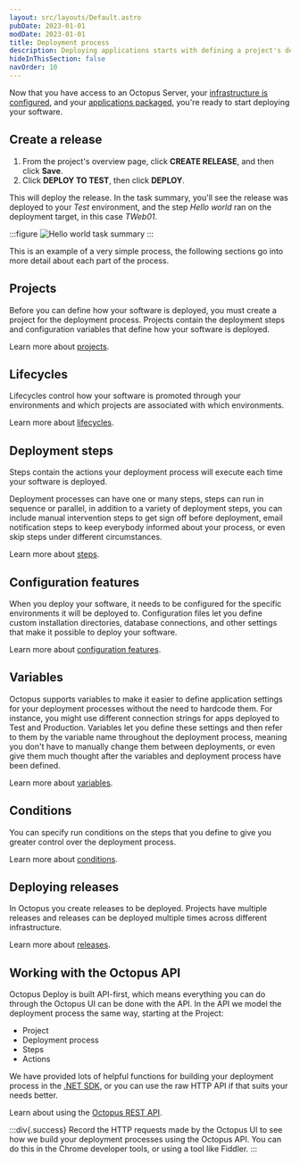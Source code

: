 ```yaml
---
layout: src/layouts/Default.astro
pubDate: 2023-01-01
modDate: 2023-01-01
title: Deployment process
description: Deploying applications starts with defining a project's deployment process.
hideInThisSection: false
navOrder: 10
---
```


Now that you have access to an Octopus Server, your [infrastructure is configured](/docs/infrastructure/), and your [applications packaged](/docs/packaging-applications), you're ready to start deploying your software.

<DeploymentProcess />

<HelloWorldDeploymentProcess />

## Create a release

1. From the project's overview page, click **CREATE RELEASE**, and then click **Save**.
1. Click **DEPLOY TO TEST**, then click **DEPLOY**.

This will deploy the release. In the task summary, you'll see the release was deployed to your *Test* environment, and the step *Hello world* ran on the deployment target, in this case *TWeb01*.

:::figure
![Hello world task summary](/docs/projects/deployment-process/images/hello-world.png "width=500")
:::

This is an example of a very simple process, the following sections go into more detail about each part of the process.

## Projects

Before you can define how your software is deployed, you must create a project for the deployment process. Projects contain the deployment steps and configuration variables that define how your software is deployed.

Learn more about [projects](/docs/projects).

## Lifecycles

Lifecycles control how your software is promoted through your environments and which projects are associated with which environments.

Learn more about [lifecycles](/docs/releases/lifecycles).

## Deployment steps

Steps contain the actions your deployment process will execute each time your software is deployed.

Deployment processes can have one or many steps, steps can run in sequence or parallel, in addition to a variety of deployment steps, you can include manual intervention steps to get sign off before deployment, email notification steps to keep everybody informed about your process, or even skip steps under different circumstances.

Learn more about [steps](/docs/projects/steps).

## Configuration features

When you deploy your software, it needs to be configured for the specific environments it will be deployed to. Configuration files let you define custom installation directories, database connections, and other settings that make it possible to deploy your software.

Learn more about [configuration features](/docs/projects/steps/configuration-features).

## Variables

Octopus supports variables to make it easier to define application settings for your deployment processes without the need to hardcode them. For instance, you might use different connection strings for apps deployed to Test and Production. Variables let you define these settings and then refer to them by the variable name throughout the deployment process, meaning you don't have to manually change them between deployments, or even give them much thought after the variables and deployment process have been defined.

Learn more about [variables](/docs/projects/variables).

## Conditions

You can specify run conditions on the steps that you define to give you greater control over the deployment process.

Learn more about [conditions](/docs/projects/steps/conditions).

## Deploying releases

In Octopus you create releases to be deployed. Projects have multiple releases and releases can be deployed multiple times across different infrastructure.

Learn more about [releases](/docs/releases).

## Working with the Octopus API

Octopus Deploy is built API-first, which means everything you can do through the Octopus UI can be done with the API. In the API we model the deployment process the same way, starting at the Project:

- Project
- Deployment process
- Steps
- Actions

We have provided lots of helpful functions for building your deployment process in the [.NET SDK](/docs/octopus-rest-api/octopus.client), or you can use the raw HTTP API if that suits your needs better.

Learn about using the [Octopus REST API](/docs/octopus-rest-api).

:::div{.success}
Record the HTTP requests made by the Octopus UI to see how we build your deployment processes using the Octopus API. You can do this in the Chrome developer tools, or using a tool like Fiddler.
:::
